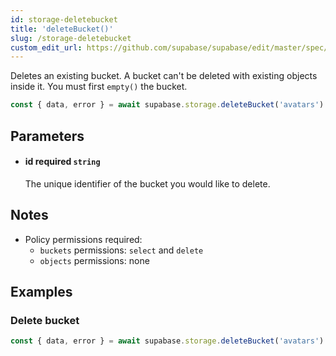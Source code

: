 ```yaml
---
id: storage-deletebucket
title: 'deleteBucket()'
slug: /storage-deletebucket
custom_edit_url: https://github.com/supabase/supabase/edit/master/spec/supabase_js_v2_legacy.yml
---
```



Deletes an existing bucket. A bucket can't be deleted with existing objects inside it.
You must first `empty()` the bucket.

```js
const { data, error } = await supabase.storage.deleteBucket('avatars')
```

## Parameters

<ul className="method-list-group">
  
<li className="method-list-item">
  <h4 className="method-list-item-label">
    <span className="method-list-item-label-name">
      id
    </span>
    <span className="method-list-item-label-badge required">
      required
    </span>
    <span className="method-list-item-validation">
      <code>string</code>
    </span>
  </h4>
  <div class="method-list-item-description">

The unique identifier of the bucket you would like to delete.

  </div>
  
</li>

</ul>

## Notes

- Policy permissions required:
  - `buckets` permissions: `select` and `delete`
  - `objects` permissions: none

## Examples

### Delete bucket

```js
const { data, error } = await supabase.storage.deleteBucket('avatars')
```
